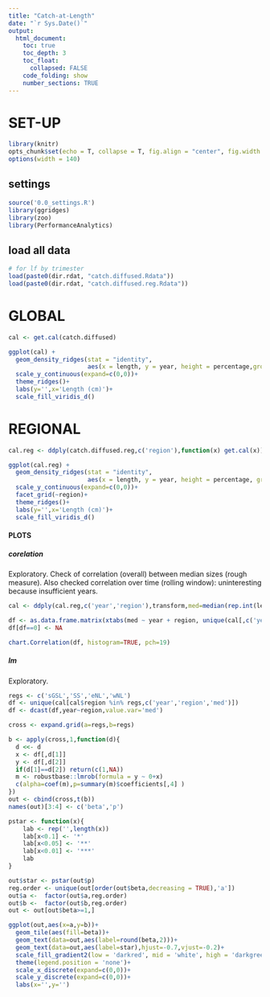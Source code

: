 ```yaml
---
title: "Catch-at-Length"
date: "`r Sys.Date()`"
output:
  html_document:
    toc: true
    toc_depth: 3
    toc_float:
      collapsed: FALSE
    code_folding: show
    number_sections: TRUE
---
```

    
# SET-UP
```r
library(knitr)
opts_chunk$set(echo = T, collapse = T, fig.align = "center", fig.width = 9, fig.height = 6)
options(width = 140)
```    

## settings
```r
source('0.0_settings.R')
library(ggridges)
library(zoo)
library(PerformanceAnalytics)
```

## load all data
```r
# for lf by trimester
load(paste0(dir.rdat, "catch.diffused.Rdata"))                          # from 3.0_caa
load(paste0(dir.rdat, "catch.diffused.reg.Rdata"))                      # from 3.2_caa_region
```

# GLOBAL
```r
cal <- get.cal(catch.diffused)

ggplot(cal) + 
  geom_density_ridges(stat = "identity", 
                      aes(x = length, y = year, height = percentage,group=year),alpha=0.6)+
  scale_y_continuous(expand=c(0,0))+
  theme_ridges()+
  labs(y='',x='Length (cm)')+
  scale_fill_viridis_d()
```

# REGIONAL
```r
cal.reg <- ddply(catch.diffused.reg,c('region'),function(x) get.cal(x))

ggplot(cal.reg) + 
  geom_density_ridges(stat = "identity", 
                      aes(x = length, y = year, height = percentage, group=year,fill=region),alpha=0.6)+
  scale_y_continuous(expand=c(0,0))+
  facet_grid(~region)+
  theme_ridges()+
  labs(y='',x='Length (cm)')+
  scale_fill_viridis_d()
```

#### PLOTS {.tabset}
##### corelation
Exploratory.
Check of correlation (overall) between median sizes (rough measure).
Also checked correlation over time (rolling window): uninteresting because insufficient years.
```r
cal <- ddply(cal.reg,c('year','region'),transform,med=median(rep.int(length,percentage*1000)))

df <- as.data.frame.matrix(xtabs(med ~ year + region, unique(cal[,c('year','region','med')])))
df[df==0] <- NA

chart.Correlation(df, histogram=TRUE, pch=19)
```

##### lm
Exploratory.
```r
regs <- c('sGSL','SS','eNL','wNL')
df <- unique(cal[cal$region %in% regs,c('year','region','med')])
df <- dcast(df,year~region,value.var='med')

cross <- expand.grid(a=regs,b=regs)

b <- apply(cross,1,function(d){
  d <<- d
  x <- df[,d[1]]
  y <- df[,d[2]]
  if(d[1]==d[2]) return(c(1,NA))
  m <- robustbase::lmrob(formula = y ~ 0+x)
  c(alpha=coef(m),p=summary(m)$coefficients[,4] )
})
out <- cbind(cross,t(b))
names(out)[3:4] <- c('beta','p')

pstar <- function(x){
    lab <- rep('',length(x))
    lab[x<0.1] <- '*'
    lab[x<0.05] <- '**'
    lab[x<0.01] <- '***'
    lab
}

out$star <- pstar(out$p)
reg.order <- unique(out[order(out$beta,decreasing = TRUE),'a'])
out$a <-  factor(out$a,reg.order)
out$b <-  factor(out$b,reg.order)
out <- out[out$beta>=1,]

ggplot(out,aes(x=a,y=b))+
  geom_tile(aes(fill=beta))+
  geom_text(data=out,aes(label=round(beta,2)))+
  geom_text(data=out,aes(label=star),hjust=-0.7,vjust=-0.2)+
  scale_fill_gradient2(low = 'darkred', mid = 'white', high = 'darkgreen',midpoint=1)+
  theme(legend.position = 'none')+
  scale_x_discrete(expand=c(0,0))+
  scale_y_discrete(expand=c(0,0))+
  labs(x='',y='')
```